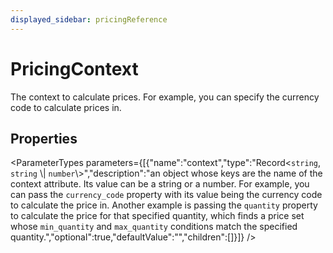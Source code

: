 ```yaml
---
displayed_sidebar: pricingReference
---
```



# PricingContext

The context to calculate prices. For example, you can specify the currency code to calculate prices in.

## Properties

<ParameterTypes parameters={[{"name":"context","type":"Record<`string`, `string` \\| `number`\\>","description":"an object whose keys are the name of the context attribute. Its value can be a string or a number. For example, you can pass the `currency_code` property with its value being the currency code to calculate the price in. Another example is passing the `quantity` property to calculate the price for that specified quantity, which finds a price set whose `min_quantity` and `max_quantity` conditions match the specified quantity.","optional":true,"defaultValue":"","children":[]}]} />

